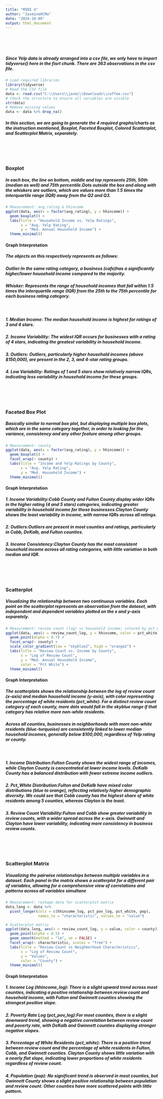 ---
title: "MINI 4"
author: "JasmineHCMa"
date: "2024-10-09"
output: html_document
---

<br><br><br>

##### Since Yelp data is already arranged into a csv file, we only have to import **tidyverse()** here in the fisrt chunk. There are 363 observations in the csv file.
```{r Environment Setup}
# Load required libraries
library(tidyverse)
# Read the CSV file
data <- read.csv("C:\\Users\\jasmi\\Downloads\\coffee.csv")
# Check the structure to ensure all variables are visible
str(data)
# Remove missing values
data <- data %>% drop_na()
```
##### In this section, we are going to generate the 4 required graphs/charts as the instruction mentioned, Boxplot, Faceted Boxplot, Colored Scatterplot, and Scatterplot Matrix, separately.


<br><br><br>

### **Boxplot**
##### In each box, the line on bottom, middle and top represents 25th, 50th (median as well) and 75th percentile.Dots outside the box and along with the whiskers are *outliers*, which are values more than 1.5 times the *interquartile range (IQR)* away from the Q2 and Q3.
```{r Box-pt}
# Measurement: avg_rating & hhincome
ggplot(data, aes(x = factor(avg_rating), y = hhincome)) +
  geom_boxplot() +
  labs(title = "Household Income vs. Yelp Ratings",
       x = "Avg. Yelp Rating",
       y = "Med. Annual Household Income") +
  theme_minimal()
```

#### **Graph Interpretation**
##### The objects on this respectively represents as follows:
##### Outlier:In the same rating category, a business (cafe)has a significantly higher/lower household income compared to the majority.
##### Whisker: Represents the range of household incomes that fall within 1.5 times the interquartile range (IQR) from the 25th to the 75th percentile for each business rating category.

<br>

##### 1. **Median Income**: The median household income is highest for ratings of **3 and 4** stars.
##### 2. **Income Variability**: The widest IQR occurs for businesses with a rating of **4 stars**, indicating the greatest variability in household income.
##### 3. **Outliers**: Outliers, particularly higher household incomes (above $150,000), are present in the 2, 3, and 4-star rating groups.
##### 4. **Low Variability**: Ratings of **1 and 5 stars** show relatively narrow IQRs, indicating less variability in household income for these groups.

<br><br><br>

### **Faceted Box Plot**
##### Basically similar to normal box plot, but displaying multiple box plots, which are in the same category together, in order to looking for the variance, consistency and any other feature among other groups.
```{r Faceted-Box-pt}
# Measurement: county
ggplot(data, aes(x = factor(avg_rating), y = hhincome)) +
  geom_boxplot() +
  facet_wrap(~ county) +
  labs(title = "Income and Yelp Ratings by County",
       x = "Avg. Yelp Rating",
       y = "Med. Household Income") +
  theme_minimal()
```

#### **Graph Interpretation**
##### 1. **Income Variability**:**Cobb County** and **Fulton County** display wider IQRs in the higher rating (4 and 5 stars) categories, indicating greater variability in household income for those businesses.**Clayton County** shows the least variability in income, with narrow IQRs across all ratings.
##### 2. **Outliers**:Outliers are present in most counties and ratings, particularly in **Cobb**, **DeKalb**, and **Fulton** counties.
##### 3. **Income Consistency**:**Clayton County** has the most consistent household income across all rating categories, with little variation in both median and IQR.

<br><br><br>

### **Scatterplot**
##### Visualizing the relationship between *two continuous variables*. Each point on the scatterplot represents an observation from the dataset, with independent and dependent variables plotted on the x and y-axis separately.
```{r Scatterplot}
# Measurement: review count (log) vs household income; colored by pct_white, faceted by county
ggplot(data, aes(x = review_count_log, y = hhincome, color = pct_white)) +
  geom_point(alpha = 0.7) +
  facet_wrap(~ county) +
  scale_color_gradient(low = "skyblue2", high = "orange2") +
  labs(title = "Review Count vs. Income by County",
       x = "Log of Review Count",
       y = "Med. Annual Household Income",
       color = "Pct White") +
  theme_minimal()
```

#### **Graph Interpretation**
##### The scatterplots shows the relationship between the log of review count (x-axis) and median household income (y-axis), with color representing the percentage of white residents (pct_white). For a distinct review count category of each county, more dots would fall in the skyblue range if that category has relative more non-white residents.
##### Across all counties, businesses in neighborhoods with more non-white residents (blue-turquoise) are consistently linked to lower median household incomes, generally below $100,000, regardless of Yelp rating or county.

<br>

##### 1. **Income Distribution**:**Fulton County** shows the widest range of incomes, while Clayton County is concentrated at lower income levels. DeKalb County has a balanced distribution with fewer extreme income outliers.
##### 2. **Pct_White Distribution**:**Fulton and DeKalb** have mixed color distributions (blue to orange), reflecting relatively **higher demographic diversity**. We could see that Cobb county has the highest share of white residents among 5 counties, whereas Clayton is the least.
##### 3. **Review Count Variability**:**Fulton and Cobb** show greater variability in review counts, with a wider spread across the x-axis. Gwinnett and Clayton have lower variability, indicating more consistency in business review counts.
<br><br><br>

### **Scatterplot Matrix**
##### Visualizing the pairwise relationships between multiple variables in a dataset. Each panel in the matrix shows a scatterplot for a different pair of variables, allowing for a comprehensive view of correlations and patterns across all variables simultane
```{r Scatterplot-mtx}
# Measurement: reshape data for scatterplot matrix
data_long <- data %>%
  pivot_longer(cols = c(hhincome_log, pct_pov_log, pct_white, pop),
               names_to = "characteristic", values_to = "value")

# Scatterplot matrix
ggplot(data_long, aes(x = review_count_log, y = value, color = county)) +
  geom_point(alpha = 0.5) +
  geom_smooth(method = "lm", se = FALSE) +
  facet_wrap(~ characteristic, scales = "free") +
  labs(title = "Review Count vs Neighborhood Characteristics",
       x = "Log of Review Count",
       y = "Values",
       color = "County") +
  theme_minimal()

```

#### **Graph Interpretation**
##### 1. **Income Log (hhincome_log)**: There is a slight upward trend across most counties, indicating a **positive relationship** between review count and household income, with **Fulton and Gwinnett** counties showing the strongest positive slope.
##### 2. **Poverty Rate Log (pct_pov_log)**:For most counties, there is a slight downward trend, showing a **negative correlation** between review count and poverty rate, with **DeKalb and Gwinnett** counties displaying stronger negative slopes.
##### 3. **Percentage of White Residents (pct_white)**: There is a **positive trend** between review count and the percentage of white residents in Fulton, Cobb, and Gwinnett counties. **Clayton County** shows little variation with a nearly flat slope, indicating lower proportions of white residents regardless of review count.
##### 4. **Population (pop)**: No significant trend is observed in most counties, but **Gwinnett County** shows a slight positive relationship between population and review count. Other counties have more scattered points with little pattern.
